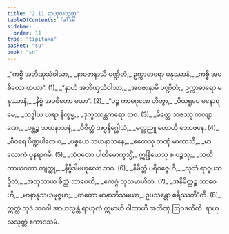 ```yaml
---
title: "2.11 ရာဟုလသုတ္တ"
tableOfContents: false
sidebar:
  order: 11
type: "tipitaka"
basket: "su"
book: "sn"
---
```



<DynamicBreadcrumb />

<Division number="338" book="sn" e="ch" v="18" p="328">

<Paragraph number="391" type="verses" book="sn">
_“ကစ္စိ အဘိဏှသံဝါသာ,_  
_နာဝဇာနာသိ ပဏ္ဍိတံ;_  
ဥက္ကာဓာရော မနုဿာနံ,_  
_ကစ္စိ အပစိတော တယာ”. (1)_  

</Paragraph>

</Division>
<Division number="339" book="sn" e="ch" v="18" p="328">

<Paragraph number="392" type="verses" book="sn">
_“နာဟံ အဘိဏှသံဝါသာ,_  
_အဝဇာနာမိ ပဏ္ဍိတံ;_  
ဥက္ကာဓာရော မနုဿာနံ,_  
_နိစ္စံ အပစိတော မယာ”. (2)_  

</Paragraph>

</Division>
<Division number="340" book="sn" e="ch" v="18" p="329">

<Paragraph number="393" type="verses" book="sn">
_“ပဉ္စ ကာမဂုဏေ ဟိတွာ,_  
_ပိယရူပေ မနောရမေ;_  
_သဒ္ဓါယ ဃရာ နိက္ခမ္မ,_  
_ဒုက္ခဿန္တကရော ဘဝ. (3)_  

</Paragraph>

</Division>
<Division number="341" book="sn" e="ch" v="18" p="329">

<Paragraph number="394" type="verses" book="sn">
_မိတ္တေ ဘဇဿု ကလျာဏေ,_  
_ပန္တဉ္စ သယနာသနံ;_  
_ဝိဝိတ္တံ အပ္ပနိဂ္ဃေါသံ,_  
_မတ္တညူ ဟောဟိ ဘောဇနေ. (4)_  

</Paragraph>

</Division>
<Division number="342" book="sn" e="ch" v="18" p="329">

<Paragraph number="395" type="verses" book="sn">
_စီဝရေ ပိဏ္ဍပါတေ စ,_  
_ပစ္စယေ သယနာသနေ;_  
_ဧတေသု တဏှံ မာကာသိ,_  
_မာ လောကံ ပုနရာဂမိ. (5)_  

</Paragraph>

</Division>
<Division number="343" book="sn" e="ch" v="18" p="329">

<Paragraph number="396" type="verses" book="sn">
_သံဝုတော ပါတိမောက္ခသ္မိံ,_  
ဣန္ဒြိယေသု စ ပဉ္စသု;_  
_သတိ ကာယဂတာ တျတ္ထု,_  
_နိဗ္ဗိဒါဗဟုလော ဘဝ. (6)_  

</Paragraph>

</Division>
<Division number="344" book="sn" e="ch" v="18" p="329">

<Paragraph number="397" type="verses" book="sn">
_နိမိတ္တံ ပရိဝဇ္ဇေဟိ,_  
_သုဘံ ရာဂူပသဉှိတံ;_  
_အသုဘာယ စိတ္တံ ဘာဝေဟိ,_  
_ဧကဂ္ဂံ သုသမာဟိတံ. (7)_  

</Paragraph>

</Division>
<Division number="345" book="sn" e="ch" v="18" p="329">

<Paragraph number="398" type="verses" book="sn">
_အနိမိတ္တဉ္စ ဘာဝေဟိ,_  
_မာနာနုသယမုဇ္ဇဟ;_  
_တတော မာနာဘိသမယာ,_  
ဥပသန္တော စရိဿတီ”တိ. (8)_  

</Paragraph>

<Paragraph number="399" book="sn">
ဣတ္ထံ သုဒံ ဘဂဝါ အာယသ္မန္တံ ရာဟုလံ ဣမာဟိ ဂါထာဟိ အဘိဏှံ ဩဝဒတီတိ.

</Paragraph>
</Division>

<Paragraph number="400" type="center" book="sn">
ရာဟုလသုတ္တံ ဧကာဒသမံ.
</Paragraph>